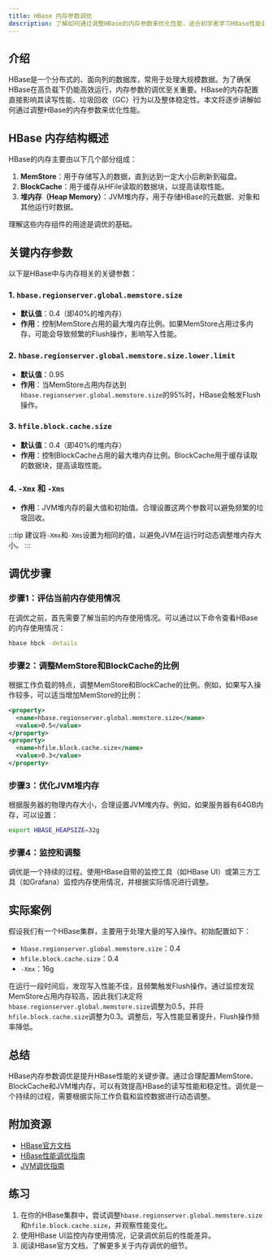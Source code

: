 ```yaml
---
title: HBase 内存参数调优
description: 了解如何通过调整HBase的内存参数来优化性能，适合初学者学习HBase性能调优的基础知识。
---
```


## 介绍

HBase是一个分布式的、面向列的数据库，常用于处理大规模数据。为了确保HBase在高负载下仍能高效运行，内存参数的调优至关重要。HBase的内存配置直接影响其读写性能、垃圾回收（GC）行为以及整体稳定性。本文将逐步讲解如何通过调整HBase的内存参数来优化性能。

## HBase 内存结构概述

HBase的内存主要由以下几个部分组成：

1. **MemStore**：用于存储写入的数据，直到达到一定大小后刷新到磁盘。
2. **BlockCache**：用于缓存从HFile读取的数据块，以提高读取性能。
3. **堆内存（Heap Memory）**：JVM堆内存，用于存储HBase的元数据、对象和其他运行时数据。

理解这些内存组件的用途是调优的基础。

## 关键内存参数

以下是HBase中与内存相关的关键参数：

### 1. `hbase.regionserver.global.memstore.size`
- **默认值**：0.4（即40%的堆内存）
- **作用**：控制MemStore占用的最大堆内存比例。如果MemStore占用过多内存，可能会导致频繁的Flush操作，影响写入性能。

### 2. `hbase.regionserver.global.memstore.size.lower.limit`
- **默认值**：0.95
- **作用**：当MemStore占用内存达到`hbase.regionserver.global.memstore.size`的95%时，HBase会触发Flush操作。

### 3. `hfile.block.cache.size`
- **默认值**：0.4（即40%的堆内存）
- **作用**：控制BlockCache占用的最大堆内存比例。BlockCache用于缓存读取的数据块，提高读取性能。

### 4. `-Xmx` 和 `-Xms`
- **作用**：JVM堆内存的最大值和初始值。合理设置这两个参数可以避免频繁的垃圾回收。

:::tip
建议将`-Xmx`和`-Xms`设置为相同的值，以避免JVM在运行时动态调整堆内存大小。
:::

## 调优步骤

### 步骤1：评估当前内存使用情况
在调优之前，首先需要了解当前的内存使用情况。可以通过以下命令查看HBase的内存使用情况：

```bash
hbase hbck -details
```

### 步骤2：调整MemStore和BlockCache的比例
根据工作负载的特点，调整MemStore和BlockCache的比例。例如，如果写入操作较多，可以适当增加MemStore的比例：

```xml
<property>
  <name>hbase.regionserver.global.memstore.size</name>
  <value>0.5</value>
</property>
<property>
  <name>hfile.block.cache.size</name>
  <value>0.3</value>
</property>
```

### 步骤3：优化JVM堆内存
根据服务器的物理内存大小，合理设置JVM堆内存。例如，如果服务器有64GB内存，可以设置：

```bash
export HBASE_HEAPSIZE=32g
```

### 步骤4：监控和调整
调优是一个持续的过程。使用HBase自带的监控工具（如HBase UI）或第三方工具（如Grafana）监控内存使用情况，并根据实际情况进行调整。

## 实际案例

假设我们有一个HBase集群，主要用于处理大量的写入操作。初始配置如下：

- `hbase.regionserver.global.memstore.size`：0.4
- `hfile.block.cache.size`：0.4
- `-Xmx`：16g

在运行一段时间后，发现写入性能不佳，且频繁触发Flush操作。通过监控发现MemStore占用内存较高，因此我们决定将`hbase.regionserver.global.memstore.size`调整为0.5，并将`hfile.block.cache.size`调整为0.3。调整后，写入性能显著提升，Flush操作频率降低。

## 总结

HBase内存参数调优是提升HBase性能的关键步骤。通过合理配置MemStore、BlockCache和JVM堆内存，可以有效提高HBase的读写性能和稳定性。调优是一个持续的过程，需要根据实际工作负载和监控数据进行动态调整。

## 附加资源

- [HBase官方文档](https://hbase.apache.org/)
- [HBase性能调优指南](https://hbase.apache.org/book.html#performance)
- [JVM调优指南](https://docs.oracle.com/javase/8/docs/technotes/guides/vm/gctuning/)

## 练习

1. 在你的HBase集群中，尝试调整`hbase.regionserver.global.memstore.size`和`hfile.block.cache.size`，并观察性能变化。
2. 使用HBase UI监控内存使用情况，记录调优前后的性能差异。
3. 阅读HBase官方文档，了解更多关于内存调优的细节。